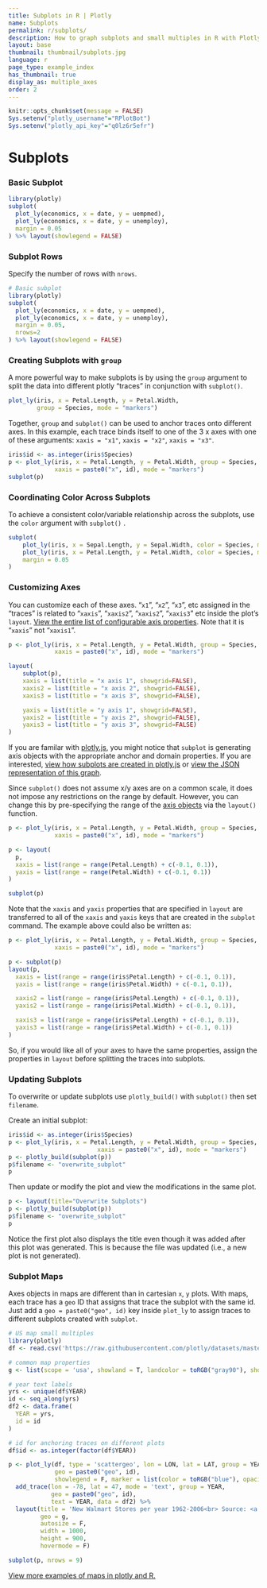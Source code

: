 ```yaml
---
title: Subplots in R | Plotly
name: Subplots
permalink: r/subplots/
description: How to graph subplots and small multiples in R with Plotly.
layout: base
thumbnail: thumbnail/subplots.jpg
language: r
page_type: example_index
has_thumbnail: true
display_as: multiple_axes
order: 2
---
```


```r
knitr::opts_chunk$set(message = FALSE)
Sys.setenv("plotly_username"="RPlotBot")
Sys.setenv("plotly_api_key"="q0lz6r5efr")
```
# Subplots

### Basic Subplot

```r
library(plotly)
subplot(
  plot_ly(economics, x = date, y = uempmed),
  plot_ly(economics, x = date, y = unemploy),
  margin = 0.05
) %>% layout(showlegend = FALSE)
```

### Subplot Rows

Specify the number of rows with `nrows`.

```r
# Basic subplot
library(plotly)
subplot(
  plot_ly(economics, x = date, y = uempmed),
  plot_ly(economics, x = date, y = unemploy),
  margin = 0.05,
  nrows=2
) %>% layout(showlegend = FALSE)
```

### Creating Subplots with `group`

A more powerful way to make subplots is by using the `group` argument to split the data into different plotly "traces" in conjunction with `subplot()`.

```r
plot_ly(iris, x = Petal.Length, y = Petal.Width,
        group = Species, mode = "markers")
```

Together, `group` and `subplot()` can be used to anchor traces onto different axes. In this example, each trace binds itself to one of the 3 x axes with one of these arguments: `xaxis = "x1"`, `xaxis = "x2"`, `xaxis = "x3"`.

```r
iris$id <- as.integer(iris$Species)
p <- plot_ly(iris, x = Petal.Length, y = Petal.Width, group = Species,
             xaxis = paste0("x", id), mode = "markers")
subplot(p)
```

### Coordinating Color Across Subplots

To achieve a consistent color/variable relationship across the subplots, use the `color` argument with `subplot()` .

```r
subplot(
	plot_ly(iris, x = Sepal.Length, y = Sepal.Width, color = Species, mode = "markers"),
	plot_ly(iris, x = Petal.Length, y = Petal.Width, color = Species, mode = "markers"),
	margin = 0.05
)
```

### Customizing Axes

You can customize each of these axes. "`x1`", "`x2`", "`x3`", etc assigned in the "traces" is related to "`xaxis`", "`xaxis2`", "`xaxis2`", "`xaxis3`" etc inside the plot's `layout`. [View the entire list of configurable axis properties](https://plot.ly/r/reference/#xaxis). Note that it is "`xaxis`" not "`xaxis1`".

```r
p <- plot_ly(iris, x = Petal.Length, y = Petal.Width, group = Species,
             xaxis = paste0("x", id), mode = "markers")

layout(
    subplot(p),
    xaxis = list(title = "x axis 1", showgrid=FALSE),
    xaxis2 = list(title = "x axis 2", showgrid=FALSE),
    xaxis3 = list(title = "x axis 3", showgrid=FALSE),

    yaxis = list(title = "y axis 1", showgrid=FALSE),
    yaxis2 = list(title = "y axis 2", showgrid=FALSE),
    yaxis3 = list(title = "y axis 3", showgrid=FALSE)
)
```

If you are familar with [plotly.js](https://plot.ly/javascript), you might notice that `subplot` is generating axis objects with the appropriate anchor and domain properties. If you are interested, [view how subplots are created in plotly.js](https://plot.ly/javascript/subplots) or [view the JSON representation of this graph](https://plot.ly/~RplotBot/1408.json).

Since `subplot()` does not assume x/y axes are on a common scale, it does not impose any restrictions on the range by default. However, you can change this by pre-specifying the range of the [axis objects](https://plot.ly/r/reference/#xaxis) via the `layout()` function.

```r
p <- plot_ly(iris, x = Petal.Length, y = Petal.Width, group = Species,
             xaxis = paste0("x", id), mode = "markers")

p <- layout(
  p,
  xaxis = list(range = range(Petal.Length) + c(-0.1, 0.1)),
  yaxis = list(range = range(Petal.Width) + c(-0.1, 0.1))
)

subplot(p)
```

Note that the `xaxis` and `yaxis` properties that are specified in `layout` are transferred to all of the `xaxis` and `yaxis` keys that are created in the `subplot` command. The example above could also be written as:

```r
p <- plot_ly(iris, x = Petal.Length, y = Petal.Width, group = Species,
             xaxis = paste0("x", id), mode = "markers")

p <- subplot(p)
layout(p,
  xaxis = list(range = range(iris$Petal.Length) + c(-0.1, 0.1)),
  yaxis = list(range = range(iris$Petal.Width) + c(-0.1, 0.1)),

  xaxis2 = list(range = range(iris$Petal.Length) + c(-0.1, 0.1)),
  yaxis2 = list(range = range(iris$Petal.Width) + c(-0.1, 0.1)),

  xaxis3 = list(range = range(iris$Petal.Length) + c(-0.1, 0.1)),
  yaxis3 = list(range = range(iris$Petal.Width) + c(-0.1, 0.1))
)
```

So, if you would like all of your axes to have the same properties, assign the properties in `layout` before splitting the traces into subplots.

### Updating Subplots

To overwrite or update subplots use `plotly_build()` with `subplot()` then set `filename`.

Create an initial subplot:

```r
iris$id <- as.integer(iris$Species)
p <- plot_ly(iris, x = Petal.Length, y = Petal.Width, group = Species,
						 xaxis = paste0("x", id), mode = "markers")
p <- plotly_build(subplot(p))
p$filename <- "overwrite_subplot"
p
```

Then update or modify the plot and view the modifications in the same plot.

```r
p <- layout(title="Overwrite Subplots")
p <- plotly_build(subplot(p))
p$filename <- "overwrite_subplot"
p
```

Notice the first plot also displays the title even though it was added after this plot was generated. This is because the file was updated (i.e., a new plot is not generated). 

### Subplot Maps

Axes objects in maps are different than in cartesian `x`, `y` plots. With maps, each trace has a `geo` ID that assigns that trace the subplot with the same id. Just add a `geo = paste0("geo", id)` key inside `plot_ly` to assign traces to different subplots created with `subplot`.

```r
# US map small multiples
library(plotly)
df <- read.csv('https://raw.githubusercontent.com/plotly/datasets/master/1962_2006_walmart_store_openings.csv')

# common map properties
g <- list(scope = 'usa', showland = T, landcolor = toRGB("gray90"), showcountries = F, subunitcolor = toRGB("white"))

# year text labels
yrs <- unique(df$YEAR)
id <- seq_along(yrs)
df2 <- data.frame(
  YEAR = yrs,
  id = id
)

# id for anchoring traces on different plots
df$id <- as.integer(factor(df$YEAR))

p <- plot_ly(df, type = 'scattergeo', lon = LON, lat = LAT, group = YEAR,
             geo = paste0("geo", id),
             showlegend = F, marker = list(color = toRGB("blue"), opacity = 0.5)) %>%
  add_trace(lon = -78, lat = 47, mode = 'text', group = YEAR,
            geo = paste0("geo", id),
            text = YEAR, data = df2) %>%
  layout(title = 'New Walmart Stores per year 1962-2006<br> Source: <a href="http://www.econ.umn.edu/~holmes/data/WalMart/index.html">University of Minnesota</a>',
         geo = g,
         autosize = F,
         width = 1000,
         height = 900,
         hovermode = F)

subplot(p, nrows = 9)
```

[View more examples of maps in plotly and R.](https://plot.ly/r/#maps)
